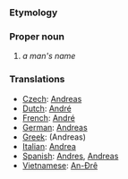 ===Etymology===

===Proper noun===
#''a man's name''
===Translations===
*[[Czech]]: [[Andreas]]
*[[Dutch]]: [[André]]
*[[French]]: [[André]]
*[[German]]: [[Andreas]]
*[[Greek]]: (Andreas)
*[[Italian]]: [[Andrea]]
*[[Spanish]]: [[Andres]], [[Andreas]]
*[[Vietnamese]]: [[An-Đrê]]